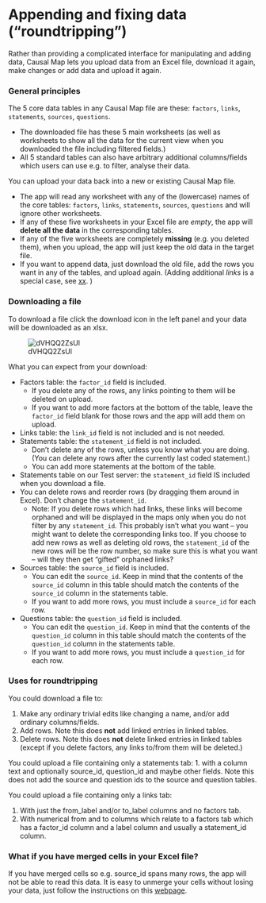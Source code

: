 # Appending and fixing data ("roundtripping"){#xroundtripping}

Rather than providing a complicated interface for manipulating and adding data, Causal Map lets you upload data from an Excel file, download it again, make changes or add data and upload it again.

### General principles{#import-general-principles}

The 5 core data tables in any Causal Map file are these: `factors`, `links`, `statements`, `sources`, `questions`.

- The downloaded file has these 5 main worksheets (as well as worksheets to show all the data for the current view when you downloaded the file including filtered fields.)
- All 5 standard tables can also have arbitrary additional columns/fields which users can use e.g. to filter, analyse their data.

You can upload your data back into a new or existing Causal Map file. 

- The app will read any worksheet with any of the (lowercase) names of the core tables:  `factors`, `links`, `statements`, `sources`, `questions` and will ignore other worksheets.
- If any of these five worksheets in your Excel file are *empty*, the app will **delete all the data** in the corresponding tables. 
- If any of the five worksheets are completely **missing** (e.g. you deleted them), when you upload, the app will just keep the old data in the target file. 
- If you want to append data, just download the old file, add the rows you want in any of the tables, and upload again. (Adding additional *links* is a special case, see [xx](). )

### Downloading a file

To download a file click the download icon in the left panel and your data will be downloaded as an xlsx.

![dVHQQ2ZsUl](_assets/dVHQQ2ZsUl.gif)

What you can expect from your download:

- Factors table: the `factor_id`  field is included. 
  - If you delete any of the rows, any links pointing to them will be deleted on upload. 
  - If you want to add more factors at the bottom of the table, leave the `factor_id` field blank for those rows and the app will add them on upload.
- Links table: the `link_id`  field is not included and is not needed. 
- Statements table: the `statement_id`  field is not included. 
  - Don't delete any of the rows, unless you know what you are doing.  (You can delete any rows after the currently last coded statement.)
  - You can add more statements at the bottom of the table.
-  Statements table on our Test server: the `statement_id` field IS included when you download a file.
  - You can delete rows and reorder rows (by dragging them around in Excel). Don't change the `statement_id`.
    - Note: If you delete rows which had links, these links will become orphaned and will be displayed in the maps only when you do not filter by any `statement_id`. This probably isn't what you want -- you might want to delete the corresponding links too. If you choose to add new rows as well as deleting old rows, the `statement_id` of the new rows will be the row number, so make sure this is what you want -- will they then get "gifted" orphaned links?
- Sources table: the `source_id`  field is included. 
  - You can edit the `source_id`. Keep in mind that the contents of the `source_id` column in this table should match the contents of the `source_id` column in the statements table.
  - If you want to add more rows, you must include a `source_id` for each row.
- Questions table: the `question_id`  field is included. 
  - You can edit the `question_id`. Keep in mind that the contents of the `question_id` column in this table should match the contents of the `question_id` column in the statements table.
  - If you want to add more rows, you must include a `question_id` for each row.



### Uses for roundtripping

You could download a file to:

1. Make any ordinary trivial edits like changing a name, and/or add ordinary columns/fields.
2. Add rows. Note this does **not** add linked entries in linked tables.
3. Delete rows. Note this does **not** delete linked entries in linked tables (except if you delete factors, any links to/from them will be deleted.)

You could upload a file containing only a statements tab:
1. with a column text and optionally source_id, question_id and maybe other fields. Note this does not add the source and question ids to the source and question tables. 

You could upload a file containing only a links tab:

1. With just the from_label and/or to_label columns and no factors tab.
2. With numerical from and to columns which relate to a factors tab which has a factor_id column and a label column and usually a statement_id column.

### What if you have merged cells in your Excel file?

If you have merged cells so e.g. source_id spans many rows, the app will not be able to read this data. It is easy to unmerge your cells without losing your data, just follow the instructions on this [webpage](https://www.extendoffice.com/documents/excel/1139-excel-unmerge-cells-and-fill.html).

